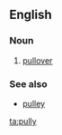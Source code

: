 ==English==

===Noun===
{{en-noun|pullies}}

# {{context|informal|lang=en}} [[pullover]]

===See also===
* [[pulley]]

[[ta:pully]]
